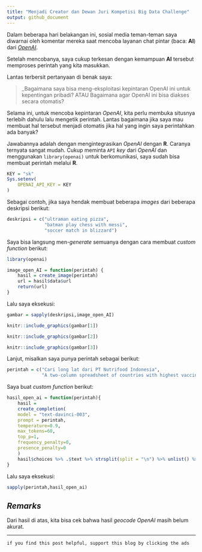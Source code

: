 ```yaml
---
title: "Menjadi Creator dan Dewan Juri Kompetisi Big Data Challenge"
output: github_document
---
```


Dalam beberapa hari belakangan ini, sosial media teman-teman saya diwarnai oleh komentar mereka saat mencoba layanan chat pintar (baca: __AI__) dari [_OpenAI_](https://beta.openai.com/).

Setelah mencobanya, saya cukup terkesan dengan kemampuan __AI__ tersebut memproses perintah yang kita masukkan.

Lantas terbersit pertanyaan di benak saya:

> _Bagaimana saya bisa meng-eksploitasi kepintaran OpenAI ini untuk kepentingan pribadi? ATAU Bagaimana agar OpenAI ini bisa diakses secara otomatis?

Selama ini, untuk mencoba kepintaran _OpenAI_, kita perlu membuka situsnya terlebih dahulu lalu mengetik perintah. Lantas bagaimana jika saya mau membuat hal tersebut menjadi otomatis jika hal yang ingin saya perintahkan ada banyak?

Jawabannya adalah dengan mengintegrasikan _OpenAI_ dengan __R__. Caranya ternyata sangat mudah. Cukup meminta `API` _key_ dari _OpenAI_ dan menggunakan `library(openai)` untuk berkomunikasi, saya sudah bisa membuat perintah melalui __R__.

```r
KEY = "sk"
Sys.setenv(
    OPENAI_API_KEY = KEY
)
```

Sebagai contoh, jika saya hendak membuat beberapa _images_ dari beberapa deskripsi berikut:

```r
deskripsi = c("ultraman eating pizza",
              "batman play chess with messi",
              "soccer match in blizzard")
```

Saya bisa langsung men-_generate_ semuanya dengan cara membuat _custom function_ berikut:

```r
library(openai)

image_open_AI = function(perintah) {
    hasil = create_image(perintah)
    url = hasil$data$url
    return(url)
}
```

Lalu saya eksekusi:

```r
gambar = sapply(deskripsi,image_open_AI)
```

```r
knitr::include_graphics(gambar[1])
```

```r
knitr::include_graphics(gambar[2])
```

```r
knitr::include_graphics(gambar[3])
```

Lanjut, misalkan saya punya perintah sebagai berikut:

```r
perintah = c("Cari long lat dari PT Nutrifood Indonesia",
             "A two-column spreadsheet of countries with highest vaccine ratio for covid 19")
```

Saya buat _custom function_ berikut:

```r
hasil_open_ai = function(perintah){
    hasil = 
    create_completion(
    model = "text-davinci-003",
    prompt = perintah,
    temperature=0.9,
    max_tokens=60,
    top_p=1,
    frequency_penalty=0,
    presence_penalty=0
    )
    hasil$choices %>% .$text %>% strsplit(split = "\n") %>% unlist() %>% .[-1:-2]
}

```


Lalu saya eksekusi:

```r
sapply(perintah,hasil_open_ai)
```

## _Remarks_

Dari hasil di atas, kita bisa cek bahwa hasil _geocode_ _OpenAI_ masih belum akurat.

---

`if you find this post helpful, support this blog by clicking the ads`